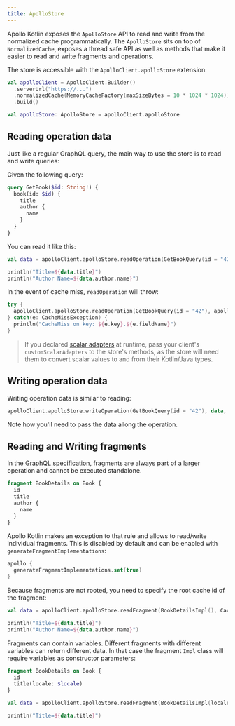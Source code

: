 ```yaml
---
title: ApolloStore
---
```


Apollo Kotlin exposes the `ApolloStore` API to read and write from the normalized cache programmatically. The `ApolloStore` sits on top of `NormalizedCache`, exposes a thread safe API as well as methods that make it easier to read and write fragments and operations.

The store is accessible with the `ApolloClient.apolloStore` extension:

```kotlin
val apolloClient = ApolloClient.Builder()
  .serverUrl("https://...")
  .normalizedCache(MemoryCacheFactory(maxSizeBytes = 10 * 1024 * 1024))
  .build()

val apolloStore: ApolloStore = apolloClient.apolloStore
```

## Reading operation data

Just like a regular GraphQL query, the main way to use the store is to read and write queries:

Given the following query:

```graphql
query GetBook($id: String!) {
  book(id: $id) {
    title
    author {
      name
    }
  }
}
```

You can read it like this:

```kotlin
val data = apolloClient.apolloStore.readOperation(GetBookQuery(id = "42"), apolloClient.customScalarAdapters)

println("Title=${data.title}")
println("Author Name=${data.author.name}")
```

In the event of cache miss, `readOperation` will throw:

```kotlin
try {
  apolloClient.apolloStore.readOperation(GetBookQuery(id = "42"), apolloClient.customScalarAdapters)
} catch(e: CacheMissException) {
  println("CacheMiss on key: ${e.key}.${e.fieldName}")
}
```

> If you declared [scalar adapters](../essentials/custom-scalars/) at runtime, pass your client's `customScalarAdapters` to the store's methods, as the store will need them to convert scalar values to and from their Kotlin/Java types.

## Writing operation data

Writing operation data is similar to reading:

```kotlin
apolloClient.apolloStore.writeOperation(GetBookQuery(id = "42"), data, apolloClient.customScalarAdapters)
```

Note how you'll need to pass the data allong the operation.

## Reading and Writing fragments

In the [GraphQL specification](https://spec.graphql.org/draft/), fragments are always part of a larger operation and cannot be executed standalone.

```graphql
fragment BookDetails on Book {
  id
  title
  author {
    name
  }
}
```

Apollo Kotlin makes an exception to that rule and allows to read/write individual fragments. This is disabled by default and can be enabled with `generateFragmentImplementations`:

```kotlin
apollo {
  generateFragmentImplementations.set(true)
}
```

Because fragments are not rooted, you need to specify the root cache id of the fragment:

```kotlin
val data = apolloClient.apolloStore.readFragment(BookDetailsImpl(), CacheKey("42"), apolloClient.customScalarAdapters)

println("Title=${data.title}")
println("Author Name=${data.author.name}")
```

Fragments can contain variables. Different fragments with different variables can return different data. In that case the fragment `Impl` class will require variables as constructor parameters:

```graphql
fragment BookDetails on Book {
  id
  title(locale: $locale)
}
```

```kotlin
val data = apolloClient.apolloStore.readFragment(BookDetailsImpl(locale = "en-US"), CacheKey("42"), apolloClient.customScalarAdapters)

println("Title=${data.title}")
```
